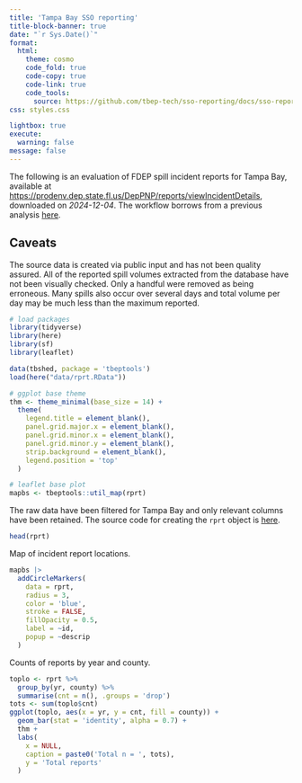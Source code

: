 ```yaml
---
title: 'Tampa Bay SSO reporting'
title-block-banner: true
date: "`r Sys.Date()`"
format:
  html:
    theme: cosmo
    code_fold: true
    code-copy: true
    code-link: true
    code_tools:
      source: https://github.com/tbep-tech/sso-reporting/docs/sso-reporting.qmd
css: styles.css

lightbox: true
execute: 
  warning: false
message: false
---
```


The following is an evaluation of FDEP spill incident reports for Tampa Bay, available at <https://prodenv.dep.state.fl.us/DepPNP/reports/viewIncidentDetails>, downloaded on *2024-12-04*. The workflow borrows from a previous analysis [here](https://tbep-tech.github.io/piney-point-analysis/spills).

::: {.callout-warning}
## Caveats
The source data is created via public input and has not been quality assured. All of the reported spill volumes extracted from the database have not been visually checked.  Only a handful were removed as being erroneous. Many spills also occur over several days and total volume per day may be much less than the maximum reported. 
:::

```r
# load packages
library(tidyverse)
library(here)
library(sf)
library(leaflet)

data(tbshed, package = 'tbeptools')
load(here("data/rprt.RData"))

# ggplot base theme
thm <- theme_minimal(base_size = 14) + 
  theme(
    legend.title = element_blank(), 
    panel.grid.major.x = element_blank(), 
    panel.grid.minor.x = element_blank(), 
    panel.grid.minor.y = element_blank(), 
    strip.background = element_blank(), 
    legend.position = 'top'
  )

# leaflet base plot
mapbs <- tbeptools::util_map(rprt)
```

The raw data have been filtered for Tampa Bay and only relevant columns have been retained.  The source code for creating the `rprt` object is [here](https://github.com/tbep-tech/R/dat_proc.R).

```r
head(rprt)
```

Map of incident report locations. 

```r
mapbs |> 
  addCircleMarkers(
    data = rprt,
    radius = 3, 
    color = 'blue', 
    stroke = FALSE, 
    fillOpacity = 0.5, 
    label = ~id, 
    popup = ~descrip
  )
```

Counts of reports by year and county.

```r
toplo <- rprt %>%
  group_by(yr, county) %>%
  summarise(cnt = n(), .groups = 'drop')
tots <- sum(toplo$cnt)
ggplot(toplo, aes(x = yr, y = cnt, fill = county)) +
  geom_bar(stat = 'identity', alpha = 0.7) +
  thm +
  labs(
    x = NULL,
    caption = paste0('Total n = ', tots),
    y = 'Total reports'
  )
```

<!-- Spill volumes, if reported, can be identified in the description column for each incident.  These values were extracted from the text using [regular expression](https://en.wikipedia.org/wiki/Regular_expression) matching to identify numeric characters that were preceded by "volume" or followed by "gallons".  Records without any numeric characters in the description were first removed.  Incidents with more than one occurrence of "gallon" text strings were also removed because of ambiguity over which value referred to the spill. No information about pollutants or other parameters are provided in the description.  -->

<!-- ```{r} -->
<!-- vols <- rprt %>%  -->
<!--   st_set_geometry(NULL) %>%  -->
<!--   filter(grepl('[0-9]', descrip)) %>%  -->
<!--   mutate( -->
<!--     descrip = gsub('\\,', '', descrip),  -->
<!--     descrip = tolower(descrip), -->
<!--     hasgal = grepl('gallon', descrip),  -->
<!--     hasvol = grepl('spill\\svolume:\\s', descrip),  -->
<!--     galcnt = str_count(descrip, 'gallon') -->
<!--   ) %>%  -->
<!--   filter(hasvol | hasgal) %>% -->
<!--   filter(galcnt == 1 | hasvol) %>%  -->
<!--   mutate( -->
<!--     volest = case_when( -->
<!--       hasvol & !hasgal ~ gsub('^.*(spill\\svolume:\\s\\d+).*$', '\\1', descrip),  -->
<!--       hasvol & hasgal ~ gsub('^.*(spill\\svolume:\\s\\d+).*$', '\\1', descrip),  -->
<!--       hasgal & !hasvol ~ gsub('^.*\\s(\\d+\\sgallon).*$', '\\1', descrip) -->
<!--     ),  -->
<!--     volest = gsub('gallon|gallons|spill\\svolume:', '', volest), -->
<!--     volest = as.numeric(volest) -->
<!--   ) %>%  -->
<!--   filter(!is.na(volest)) %>%  -->
<!--   mutate( -->
<!--     modt = floor_date(date, unit = 'months') -->
<!--   ) -->

<!-- # this one was verified as being wrong -->
<!-- vols <- vols %>%  -->
<!--   filter(volest != max(volest)) -->

<!-- head(vols) -->
<!-- ``` -->

<!-- Now plots can be made showing total volume spilled over time. Plots are shown for totals and by county. -->

<!-- ```{r} -->
<!-- toplo <- vols %>%  -->
<!--   group_by(modt) %>%  -->
<!--   summarise(volest = sum(volest), .groups = 'drop') %>%  -->
<!--   mutate(volest = volest / 1000) -->
<!-- tots <- nrow(vols) -->

<!-- ggplot(toplo, aes(x = modt, y = volest)) +  -->
<!--   geom_bar(stat = 'identity', alpha = 0.7) +  -->
<!--   thm +  -->
<!--   scale_x_date(date_labels = '%Y %m', date_breaks = '1 month') + -->
<!--   theme( -->
<!--     axis.text.x = element_text(size = 7, angle = 45, hjust = 1) -->
<!--   ) + -->
<!--   labs( -->
<!--     x = NULL,  -->
<!--     y = '1000 gallons spilled',  -->
<!--     caption = paste('n = ', tots) -->
<!--   ) -->
<!-- ``` -->

<!-- ```{r} -->
<!-- toplo <- vols %>%  -->
<!--   group_by(modt, county) %>%  -->
<!--   summarise(volest = sum(volest), .groups = 'drop') %>%  -->
<!--   mutate(volest = volest / 1000) -->
<!-- tots <- nrow(vols) -->

<!-- ggplot(toplo, aes(x = modt, y = volest, fill = county)) +  -->
<!--   geom_bar(stat = 'identity', alpha = 0.7) +  -->
<!--   thm +  -->
<!--   scale_x_date(date_labels = '%Y %m', date_breaks = '1 month') + -->
<!--   theme( -->
<!--     axis.text.x = element_text(size = 7, angle = 45, hjust = 1) -->
<!--   ) + -->
<!--   labs( -->
<!--     x = NULL,  -->
<!--     y = '1000 gallons spilled',  -->
<!--     caption = paste('n = ', tots) -->
<!--   ) -->
<!-- ``` -->

<!-- Because spill volumes from the "gallons" text string may be suspect, it may be more accurate to plot only those gallons reported with the "spill volume" text string.  -->

<!-- ```{r} -->
<!-- toplo <- vols %>%  -->
<!--   filter(hasvol) %>%  -->
<!--   group_by(modt, county) %>%  -->
<!--   summarise(volest = sum(volest), .groups = 'drop') %>%  -->
<!--   mutate(volest = volest / 1000) -->
<!-- tots <- vols %>%  -->
<!--   filter(hasvol) %>%  -->
<!--   nrow() -->

<!-- ggplot(toplo, aes(x = modt, y = volest)) +  -->
<!--   geom_bar(stat = 'identity', alpha = 0.7) +  -->
<!--   thm +  -->
<!--   scale_x_date(date_labels = '%Y %m', date_breaks = '1 month') + -->
<!--   theme( -->
<!--     axis.text.x = element_text(size = 9, angle = 45, hjust = 1) -->
<!--   ) + -->
<!--   labs( -->
<!--     x = NULL,  -->
<!--     y = '1000 gallons spilled',  -->
<!--     caption = paste('n = ', tots) -->
<!--   ) -->
<!-- ``` -->

<!-- ```{r} -->
<!-- toplo <- vols %>%  -->
<!--   filter(hasvol) %>%  -->
<!--   group_by(modt, county) %>%  -->
<!--   summarise(volest = sum(volest), .groups = 'drop') %>%  -->
<!--   mutate(volest = volest / 1000) -->
<!-- tots <- vols %>%  -->
<!--   filter(hasvol) %>%  -->
<!--   nrow() -->

<!-- ggplot(toplo, aes(x = modt, y = volest, fill = county)) +  -->
<!--   geom_bar(stat = 'identity', alpha = 0.7) +  -->
<!--   thm +  -->
<!--   scale_x_date(date_labels = '%Y %m', date_breaks = '1 month') + -->
<!--   theme( -->
<!--     axis.text.x = element_text(size = 9, angle = 45, hjust = 1) -->
<!--   ) + -->
<!--   labs( -->
<!--     x = NULL,  -->
<!--     y = '1000 gallons spilled',  -->
<!--     caption = paste('n = ', tots) -->
<!--   ) -->
<!-- ``` -->